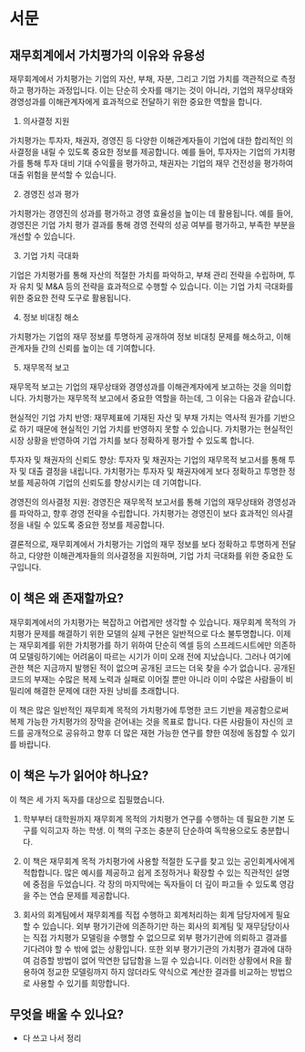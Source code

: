 # 서문 {.unnumbered}


## 재무회계에서 가치평가의 이유와 유용성
   
재무회계에서 가치평가는 기업의 자산, 부채, 자분, 그리고 기업 가치를 객관적으로 측정하고 평가하는 과정입니다. 이는 단순히 숫자를 매기는 것이 아니라, 기업의 재무상태와 경영성과를 이해관계자에게 효과적으로 전달하기 위한 중요한 역할을 합니다.  
  
1. 의사결정 지원  
  
가치평가는 투자자, 채권자, 경영진 등 다양한 이해관계자들이 기업에 대한 합리적인 의사결정을 내릴 수 있도록 중요한 정보를 제공합니다. 예를 들어, 투자자는 기업의 가치평가를 통해 투자 대비 기대 수익률을 평가하고, 채권자는 기업의 재무 건전성을 평가하여 대출 위험을 분석할 수 있습니다.  
  
2. 경영진 성과 평가
  
가치평가는 경영진의 성과를 평가하고 경영 효율성을 높이는 데 활용됩니다. 예를 들어, 경영진은 기업 가치 평가 결과를 통해 경영 전략의 성공 여부를 평가하고, 부족한 부분을 개선할 수 있습니다.  
  
3. 기업 가치 극대화  
  
기업은 가치평가를 통해 자산의 적절한 가치를 파악하고, 부채 관리 전략을 수립하며, 투자 유치 및 M&A 등의 전략을 효과적으로 수행할 수 있습니다. 이는 기업 가치 극대화를 위한 중요한 전략 도구로 활용됩니다.  
  
4. 정보 비대칭 해소
   
가치평가는 기업의 재무 정보를 투명하게 공개하여 정보 비대칭 문제를 해소하고, 이해관계자들 간의 신뢰를 높이는 데 기여합니다.  
  
5. 재무목적 보고
  
재무목적 보고는 기업의 재무상태와 경영성과를 이해관계자에게 보고하는 것을 의미합니다. 가치평가는 재무목적 보고에서 중요한 역할을 하는데, 그 이유는 다음과 같습니다.  
  
현실적인 기업 가치 반영: 재무제표에 기재된 자산 및 부채 가치는 역사적 원가를 기반으로 하기 때문에 현실적인 기업 가치를 반영하지 못할 수 있습니다. 가치평가는 현실적인 시장 상황을 반영하여 기업 가치를 보다 정확하게 평가할 수 있도록 합니다.  
   
투자자 및 채권자의 신뢰도 향상: 투자자 및 채권자는 기업의 재무목적 보고서를 통해 투자 및 대출 결정을 내립니다. 가치평가는 투자자 및 채권자에게 보다 정확하고 투명한 정보를 제공하여 기업의 신뢰도를 향상시키는 데 기여합니다.  
  
경영진의 의사결정 지원: 경영진은 재무목적 보고서를 통해 기업의 재무상태와 경영성과를 파악하고, 향후 경영 전략을 수립합니다. 가치평가는 경영진이 보다 효과적인 의사결정을 내릴 수 있도록 중요한 정보를 제공합니다.  
  
결론적으로, 재무회계에서 가치평가는 기업의 재무 정보를 보다 정확하고 투명하게 전달하고, 다양한 이해관계자들의 의사결정을 지원하며, 기업 가치 극대화를 위한 중요한 도구입니다.  
  
  
## 이 책은 왜 존재할까요?
  
재무회계에서의 가치평가는 복잡하고 어렵게만 생각할 수 있습니다. 재무회계 목적의 가치평가 문제를 해결하기 위한 모델의 실제 구현은 일반적으로 다소 불투명합니다. 이제는 재무회계를 위한 가치평가를 하기 위하여 단순히 엑셀 등의 스프레드시트에만 의존하여 모델링하기에는 어려움이 따르는 시기가 이미 오래 전에 지났습니다. 그러나 여기에 관한 책은 지금까지 발행된 적이 없으며 공개된 코드는 더욱 찾을 수가 없습니다. 공개된 코드의 부재는 수많은 복제 노력과 실패로 이어질 뿐만 아니라 이미 수많은 사람들이 비밀리에 해결한 문제에 대한 자원 낭비를 초래합니다.   
   
이 책은 많은 일반적인 재무회계 목적의 가치평가에 투명한 코드 기반을 제공함으로써 복제 가능한 가치평가의 장막을 걷어내는 것을 목표로 합니다. 다른 사람들이 자신의 코드를 공개적으로 공유하고 향후 더 많은 재현 가능한 연구를 향한 여정에 동참할 수 있기를 바랍니다.
  
## 이 책은 누가 읽어야 하나요?   
  
이 책은 세 가지 독자를 대상으로 집필했습니다.  
  
1. 학부부터 대학원까지 재무회계 목적의 가치평가 연구를 수행하는 데 필요한 기본 도구를 익히고자 하는 학생. 이 책의 구조는 충분히 단순하여 독학용으로도 충분합니다.  
   
2. 이 책은 재무회계 목적 가치평가에 사용할 적절한 도구를 찾고 있는 공인회계사에게 적합합니다. 많은 예시를 제공하고 쉽게 조정하거나 확장할 수 있는 직관적인 설명에 중점을 두었습니다. 각 장의 마지막에는 독자들이 더 깊이 파고들 수 있도록 영감을 주는 연습 문제를 제공합니다.  
    
3. 회사의 회계팀에서 재무회계를 직접 수행하고 회계처리하는 회계 담당자에게 필요할 수 있습니다. 외부 평가기관에 의존하기만 하는 회사의 회계팀 및 재무담당이사는 직접 가치평가 모델링을 수행할 수 없으므로 외부 평가기관에 의뢰하고 결과를 기다려야 할 수 밖에 없는 상황입니다. 또한 외부 평가기관의 가치평가 결과에 대하여 검증할 방법이 없어 막연한 답답함을 느낄 수 있습니다. 이러한 상황에서 R을 활용하여 정교한 모델링까지 하지 않더라도 약식으로 계산한 결과를 비교하는 방법으로 사용할 수 있기를 희망합니다.  
  
     
     
## 무엇을 배울 수 있나요?

- 다 쓰고 나서 정리
